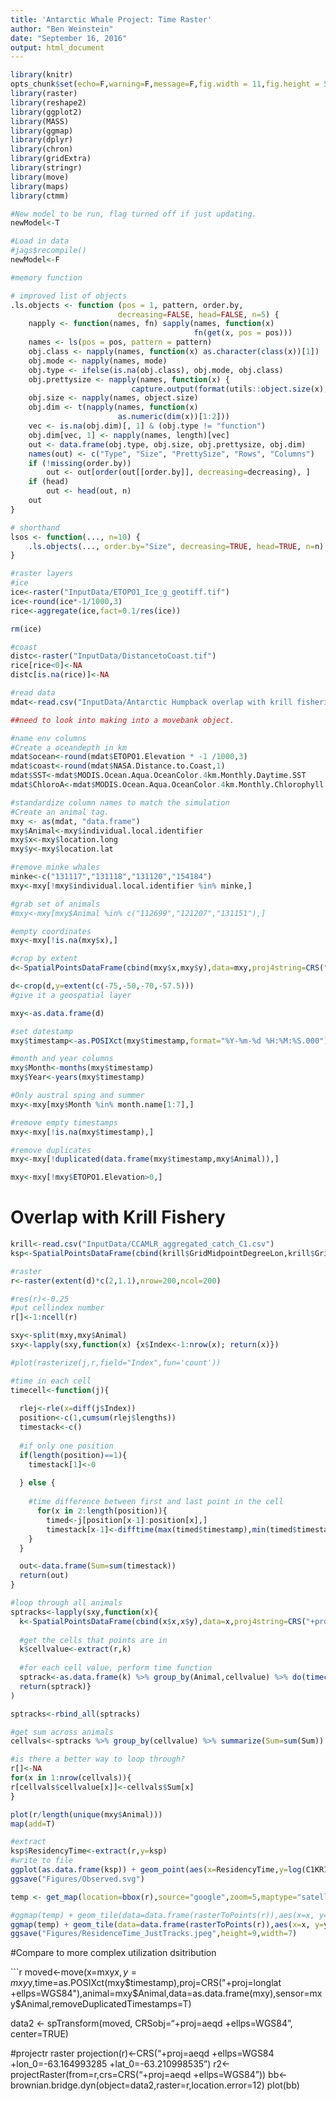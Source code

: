 ```yaml
---
title: 'Antarctic Whale Project: Time Raster'
author: "Ben Weinstein"
date: "September 16, 2016"
output: html_document
---
```


```r
library(knitr)
opts_chunk$set(echo=F,warning=F,message=F,fig.width = 11,fig.height = 5,cache=F)
library(raster)
library(reshape2)
library(ggplot2)
library(MASS)
library(ggmap)
library(dplyr)
library(chron)
library(gridExtra)
library(stringr)
library(move)
library(maps)
library(ctmm)

#New model to be run, flag turned off if just updating.
newModel<-T
```

```r
#Load in data
#jags$recompile()
newModel<-F
```

```r
#memory function

# improved list of objects
.ls.objects <- function (pos = 1, pattern, order.by,
                        decreasing=FALSE, head=FALSE, n=5) {
    napply <- function(names, fn) sapply(names, function(x)
                                         fn(get(x, pos = pos)))
    names <- ls(pos = pos, pattern = pattern)
    obj.class <- napply(names, function(x) as.character(class(x))[1])
    obj.mode <- napply(names, mode)
    obj.type <- ifelse(is.na(obj.class), obj.mode, obj.class)
    obj.prettysize <- napply(names, function(x) {
                           capture.output(format(utils::object.size(x), units = "auto")) })
    obj.size <- napply(names, object.size)
    obj.dim <- t(napply(names, function(x)
                        as.numeric(dim(x))[1:2]))
    vec <- is.na(obj.dim)[, 1] & (obj.type != "function")
    obj.dim[vec, 1] <- napply(names, length)[vec]
    out <- data.frame(obj.type, obj.size, obj.prettysize, obj.dim)
    names(out) <- c("Type", "Size", "PrettySize", "Rows", "Columns")
    if (!missing(order.by))
        out <- out[order(out[[order.by]], decreasing=decreasing), ]
    if (head)
        out <- head(out, n)
    out
}

# shorthand
lsos <- function(..., n=10) {
    .ls.objects(..., order.by="Size", decreasing=TRUE, head=TRUE, n=n)
}
```

```r
#raster layers
#ice
ice<-raster("InputData/ETOPO1_Ice_g_geotiff.tif")
ice<-round(ice*-1/1000,3)
rice<-aggregate(ice,fact=0.1/res(ice))

rm(ice)

#coast
distc<-raster("InputData/DistancetoCoast.tif")
rice[rice<0]<-NA
distc[is.na(rice)]<-NA

#read data
mdat<-read.csv("InputData/Antarctic Humpback overlap with krill fisheries -3085052751565071394.csv")

##need to look into making into a movebank object.

#name env columns
#Create a oceandepth in km 
mdat$ocean<-round(mdat$ETOPO1.Elevation * -1 /1000,3)
mdat$coast<-round(mdat$NASA.Distance.to.Coast,1)
mdat$SST<-mdat$MODIS.Ocean.Aqua.OceanColor.4km.Monthly.Daytime.SST
mdat$ChloroA<-mdat$MODIS.Ocean.Aqua.OceanColor.4km.Monthly.Chlorophyll.A

#standardize column names to match the simulation
#Create an animal tag.
mxy <- as(mdat, "data.frame")
mxy$Animal<-mxy$individual.local.identifier
mxy$x<-mxy$location.long
mxy$y<-mxy$location.lat

#remove minke whales
minke<-c("131117","131118","131120","154184")
mxy<-mxy[!mxy$individual.local.identifier %in% minke,]

#grab set of animals
#mxy<-mxy[mxy$Animal %in% c("112699","121207","131151"),]

#empty coordinates
mxy<-mxy[!is.na(mxy$x),]

#crop by extent
d<-SpatialPointsDataFrame(cbind(mxy$x,mxy$y),data=mxy,proj4string=CRS("+proj=longlat +datum=WGS84"))

d<-crop(d,y=extent(c(-75,-50,-70,-57.5)))
#give it a geospatial layer

mxy<-as.data.frame(d)

#set datestamp
mxy$timestamp<-as.POSIXct(mxy$timestamp,format="%Y-%m-%d %H:%M:%S.000")

#month and year columns
mxy$Month<-months(mxy$timestamp)
mxy$Year<-years(mxy$timestamp)

#Only austral sping and summer
mxy<-mxy[mxy$Month %in% month.name[1:7],]

#remove empty timestamps
mxy<-mxy[!is.na(mxy$timestamp),]

#remove duplicates
mxy<-mxy[!duplicated(data.frame(mxy$timestamp,mxy$Animal)),]

mxy<-mxy[!mxy$ETOPO1.Elevation>0,]

```

# Overlap with Krill Fishery

```r
krill<-read.csv("InputData/CCAMLR_aggregated_catch_C1.csv")
ksp<-SpatialPointsDataFrame(cbind(krill$GridMidpointDegreeLon,krill$GridMidpointHalfDegreeLat),krill)
```

```r
#raster
r<-raster(extent(d)*c(2,1.1),nrow=200,ncol=200)

#res(r)<-0.25
#put cellindex number
r[]<-1:ncell(r)

sxy<-split(mxy,mxy$Animal)
sxy<-lapply(sxy,function(x) {x$Index<-1:nrow(x); return(x)})

#plot(rasterize(j,r,field="Index",fun='count'))

#time in each cell
timecell<-function(j){
  
  rlej<-rle(x=diff(j$Index))
  position<-c(1,cumsum(rlej$lengths))
  timestack<-c()
  
  #if only one position
  if(length(position)==1){
    timestack[1]<-0
    
  } else {
    
    #time difference between first and last point in the cell
      for(x in 2:length(position)){
        timed<-j[position[x-1]:position[x],]
        timestack[x-1]<-difftime(max(timed$timestamp),min(timed$timestamp),units="days")
    }
  }

  out<-data.frame(Sum=sum(timestack))
  return(out)
}

#loop through all animals
sptracks<-lapply(sxy,function(x){
  k<-SpatialPointsDataFrame(cbind(x$x,x$y),data=x,proj4string=CRS("+proj=longlat +datum=WGS84"))
  
  #get the cells that points are in
  k$cellvalue<-extract(r,k)
  
  #for each cell value, perform time function
  sptrack<-as.data.frame(k) %>% group_by(Animal,cellvalue) %>% do(timecell(.))
  return(sptrack)}
)

sptracks<-rbind_all(sptracks)

#get sum across animals
cellvals<-sptracks %>% group_by(cellvalue) %>% summarize(Sum=sum(Sum))

#is there a better way to loop through?
r[]<-NA
for(x in 1:nrow(cellvals)){
r[cellvals$cellvalue[x]]<-cellvals$Sum[x]
}

plot(r/length(unique(mxy$Animal)))
map(add=T)
```

```r
#extract
ksp$ResidencyTime<-extract(r,y=ksp)
#write to file
ggplot(as.data.frame(ksp)) + geom_point(aes(x=ResidencyTime,y=log(C1KRIcatchKG)))  + theme_bw() + labs(x="Residency Time (Days)",y="Krill Catch (Log Metric Tons)")
ggsave("Figures/Observed.svg")
```


```r
temp <- get_map(location=bbox(r),source="google",zoom=5,maptype="satellite",color = "bw",scale = 2)

#ggmap(temp) + geom_tile(data=data.frame(rasterToPoints(r)),aes(x=x, y=y,fill=layer),alpha=0.9) + geom_point(data=krill,aes(x=GridMidpointDegreeLon,y=GridMidpointHalfDegreeLat,size=C1KRIcatchKG/1000)) + scale_fill_continuous(low="blue",high="red") + labs(fill="Days", size="Krill Catch (Metric Tons)") + scale_size_continuous(range=c(1,5)) 
ggmap(temp) + geom_tile(data=data.frame(rasterToPoints(r)),aes(x=x, y=y,fill=layer),alpha=0.9) + scale_fill_continuous(low="blue",high="red") + labs(fill="Days", size="Krill Catch (Metric Tons)") + scale_size_continuous(range=c(1,5)) 
ggsave("Figures/ResidenceTime_JustTracks.jpeg",height=9,width=7)
```

#Compare to more complex utilization dsitribution

```r
moved<-move(x=mxy$x,y=mxy$y,time=as.POSIXct(mxy$timestamp),proj=CRS("+proj=longlat +ellps=WGS84"),animal=mxy$Animal,data=as.data.frame(mxy),sensor=mxy$Animal,removeDuplicatedTimestamps=T)

data2 <- spTransform(moved, CRSobj="+proj=aeqd +ellps=WGS84", center=TRUE)

#projectr raster
projection(r)<-CRS("+proj=aeqd +ellps=WGS84 +lon_0=-63.164993285 +lat_0=-63.210998535 ")
r2<-projectRaster(from=r,crs=CRS("+proj=aeqd +ellps=WGS84"))
bb<-brownian.bridge.dyn(object=data2,raster=r,location.error=12)
plot(bb)
